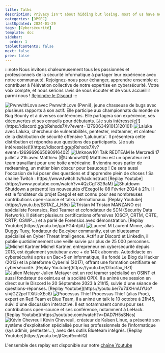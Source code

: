 ---
title: Talks
description: Privacy isn't about hidding but losing, most of us have nothing to hide but almost all of us have something to lose.
categories: [OPSEC]
lastUpdated: 2024-01-29
tags: [Cybersécurité]
template: doc
sidebar:
  order: 1
tableOfContents: false
next: false
prev: false
---


:::note
Nous invitons chaleureusement tous les passionnés et professionnels de la sécurité
informatique à partager leur expérience avec notre communauté. Rejoignez-nous
pour échanger, apprendre ensemble et contribuer à l'élévation collective de notre expertise
en cybersécurité. Votre voix compte, et nous serions ravis de vous écouter et de vous
accueillir parmi nous ! [Rejoindre le Discord](https://discord.gg/hacking-france)
:::

<SplitCard title="PwnwithLove - Bug Bounty" icon="hackerOne">
<img src="/pwnii.png" alt="PwnwithLove" />
<Badge text="Plannifié" variant="note" size="medium" /> <b><span id="counterEvent2"></span></b> avec PwnwithLove (Pwnii), jeune chasseuse de bugs avec plusieurs rapports à son actif. Elle participe aux championnats du monde de Bug Bounty et à diverses conférences. Elle partagera son expérience, ses découvertes et ses conseils pour débutants.  
[Je suis intéressé(e)!](https://discord.gg/pRehsds7Xv?event=1279063491013120101)
</SplitCard>

<SplitCard title="Laluka - Lalubuntu The Friendly Offensive Distro" icon="laptop">
<img src="/laluka.jpg" alt="Laluka" />
<Badge text="Plannifié" variant="note" size="medium" /> <b><span id="counterEvent"></span></b> avec Laluka, chercheur de vulnérabilités, pentester, redteamer, et créateur de la distribution de sécurité offensive 'Lalubuntu'. Il présentera cette distribution et répondra aux questions des participants.  
[Je suis intéressé(e)!](https://discord.gg/pRehsds7Xv?event=1269969665090916402)
</SplitCard>

<SplitCard title="Unknow101 - Red Team" icon="laptop">
<img src="/unknown101.png" alt="Unknow101" />
<Badge text="TERMINÉ" variant="success" size="medium" /> Talk REDTEAM le Mercredi 17 juillet a 21h avec Matthieu (@Unknow101) 
Matthieu est un opérateur red team travaillant pour une boite américaine. 
Il viendra nous parler de redteaming, un métier bien obscur pour beaucoup ! 
Ce sera aussi l'occasion de lui poser des questions et d'apprendre plein de choses !  
Sa chaine Twitch : https://www.twitch.tv/hackinstruct  
[Replay Youtube](https://www.youtube.com/watch?v=4QzCgT829aM)
</SplitCard>

<SplitCard title="Shutdown - Présentation d'Exegol" icon="laptop">
<img src="/shutdown.jpg" alt="Shutdown" />
<Badge text="TERMINÉ" variant="success" size="medium" /> Shutdown a présenté les
nouveautés d'Exegol le 08 Février 2024 à 21h. Il est le fondateur du projet Exegol et est connu pour ses nombreuses contributions open-source et talks internationaux.  
[Replay Youtube](https://youtu.be/E8TAZ_J_H8s)
</SplitCard>

<SplitCard title="Tristan M - Forensics" icon="laptop">
<img src="/tristantm.jpg" alt="Tristan M" />
<Badge text="TERMINÉ" variant="success" size="medium" /> Tristan MANZANO est spécialiste
Forensics, Red Teamer et cofondateur de SDN (Sécurity Data Network). Il
détient plusieurs certifications offensives (OSCP, CRTM, CRTE, CRTP, OSWP...) et a parlé de Forensics avec démonstration.  
[Replay Youtube](https://youtu.be/garPG4nfjiA)
</SplitCard>

<SplitCard title="Laurent M - Fondateur de Be.cyber" icon="laptop">
<img src="/laurentm.jpg" alt="Laurent M" />
<Badge text="TERMINÉ" variant="success" size="medium" /> Laurent Minne, alias Duggy
Tuxy, fondateur de Be.cyber community, est un blueteamer spécialisé en Cyber Threat
Intelligence. Actif sur Discord et LinkedIn, il publie quotidiennement une veille
suivie par plus de 25 000 personnes.
</SplitCard>

<SplitCard title="Michel Kartner - Cyberini" icon="laptop">
<img src="/michel-kartner.webp" alt="Michel Kartner" />
<Badge text="TERMINÉ" variant="success" size="medium" /> Michel Kartner, entrepreneur
en cybersécurité depuis 2013, est également youtubeur avec + de 140k abonnés. Autodidacte
en cybersécurité après un Bac+5 en informatique, il a fondé Le Blog du Hacker (2013)
et la plateforme Cyberini (2017), offrant une formation certifiante en cybersécurité.  
[Replay Youtube](https://youtu.be/DTxc1ax_RZI)
</SplitCard>

<SplitCard title="Julien Metayer - OSINT" icon="laptop">
<img src="/julienm.jpg" alt="Julien Metayer" />
<Badge text="TERMINÉ" variant="success" size="medium" /> Julien Metayer est un 
red teamer spécialisé en OSINT et aussi fondateur de osint.eu et la société OPIX. Il a animé une session en direct sur le Discord le 20 Séptembre 2023 à 21h15, suivie d'une séance de questions-réponses.  
[Replay Youtube](https://youtu.be/7u7dXHmUYUo?si=jGZ2pcfTXiUcXEc8)
</SplitCard>

<SplitCard title="Processus Thief - Blueteam" icon="laptop">
<img src="/proc.jpg" alt="Processus Thief" />
<Badge text="TERMINÉ" variant="success" size="medium" /> Processus Thief (alias Proc),
expert en Red Team et Blue Team, il a animé un talk le 10 octobre à 21h45, suivi
d'une discussion interactive. Il est notammaent connu pour ses contributions open-source et ses conférence, notamment à LeHack.  
[Replay Youtube](https://youtube.com/watch?v=DAD7H5sSNcs)
</SplitCard>

<SplitCard title="Kévin Chevreuil - Présentation de Kaisen Linux" icon="laptop">
<img src="/kevinc.jpg" alt="Kévin Chevreuil" />
<Badge text="TERMINÉ" variant="success" size="medium" /> Kévin Chevreuil, créateur de
Kaïsen Linux, a présenté son système d’exploitation spécialisé pour les professionnels
de l’informatique (sys admin, pentester...), avec des outils Blueteam intégrés.  
[Replay Youtube](https://youtu.be/jfQepRcmhlQ)
</SplitCard>

L'ensemble des replay est disponible sur notre [chaîne Youtube](https://https://www.youtube.com/@FrozenKwa)